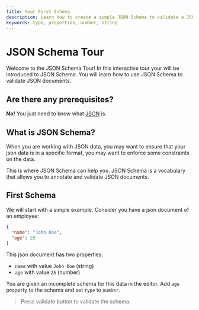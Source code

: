 ```yaml
---
title: Your First Schema 
description: Learn how to create a simple JSON Schema to validate a JSON document.
keywords: type, properties, number, string
---
```





# JSON Schema Tour
Welcome to the JSON Schema Tour! In this interactive tour your will be introduced to JSON Schema. You will learn how to use JSON Schema to validate JSON documents.


## Are there any prerequisites?
**No!** You just need to know what [JSON](https://www.mongodb.com/resources/languages/what-is-json) is.

## What is JSON Schema?
When you are working with JSON data, you may want to ensure that your json data is in a specific format, you may want to enforce some constraints on the data.

This is where JSON Schema can help you. JSON Schema is a vocabulary that allows you to annotate and validate JSON documents.

## First Schema 
We will start with a simple example.
Consider you have a json document of an employee:
```json
{
  "name": "John Doe",
  "age": 25
}
```
 This json document has two properties:
 - `name` with value `John Doe` (string)
 - `age` with value `25` (number)


You are given an incomplete schema for this data in the editor. 
Add `age` property to the schema and set `type` to `number`. 

> Press validate button to validate the schema.


